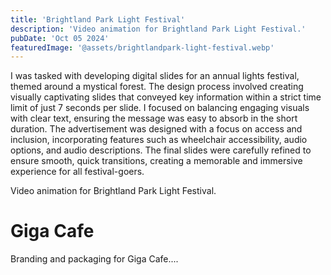 ```yaml
---
title: 'Brightland Park Light Festival'
description: 'Video animation for Brightland Park Light Festival.'
pubDate: 'Oct 05 2024'
featuredImage: '@assets/brightlandpark-light-festival.webp'
---
```


I was tasked with developing digital slides for an annual lights festival, themed around a mystical forest. The design process involved creating visually captivating slides that conveyed key information within a strict time limit of just 7 seconds per slide. I focused on balancing engaging visuals with clear text, ensuring the message was easy to absorb in the short duration. The advertisement was designed with a focus on access and inclusion, incorporating features such as wheelchair accessibility, audio options, and audio descriptions. The final slides were carefully refined to ensure smooth, quick transitions, creating a memorable and immersive experience for all festival-goers.


<YoutubeEmbed code="z_737HN5Wc0" title="Video animation for Brightland Park Light Festival"/>

Video animation for Brightland Park Light Festival.





<ProjectImage path={image1} alt="Giga logo"/>


<ProjectImage path={image2} alt="Giga menu"/>


<ProjectImage path={image3} alt="Giga Cafe"/>


<ProjectImage path={image4} alt="Giga Coffee"/>
<ProjectImage path={image5} alt="Giga Coffee"/>
<ProjectImage path={image6} alt="Giga Coffee"/>
<ProjectImage path={image7} alt="Giga Coffee"/>
<ProjectImage path={image8} alt="Giga Coffee"/>


# Giga Cafe


Branding and packaging for Giga Cafe....
